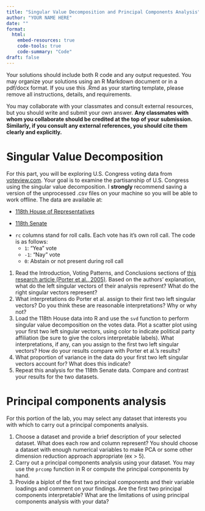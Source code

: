 ```yaml
---
title: "Singular Value Decomposition and Principal Components Analysis"
author: "YOUR NAME HERE"
date: ""
format: 
  html:
    embed-resources: true
    code-tools: true
    code-summary: "Code"
draft: false
---
```


Your solutions should include both R code and any output requested. You may organize your solutions using an R Markdown document or in a pdf/docx format. If you use this .Rmd as your starting template, please remove all instructions, details, and requirements.

You may collaborate with your classmates and consult external resources, but you should write and submit your own answer. **Any classmates with whom you collaborate should be credited at the top of your submission. Similarly, if you consult any external references, you should cite them clearly and explicitly.**

# Singular Value Decomposition

For this part, you will be exploring U.S. Congress voting data from [voteview.com](https://www.voteview.com). Your goal is to examine the partisanship of U.S. Congress using the singular value decomposition. I **strongly** recommend saving a version of the unprocessed .csv files on your machine so you will be able to work offline. The data are available at:

-   [118th House of Representatives](https://github.com/math250-s25/math250-s25.github.io/raw/main/labs/svd-pca-lab/H118_votes_clean.csv)

-   [118th Senate](https://github.com/math250-s25/math250-s25.github.io/raw/main/labs/svd-pca-lab/S118_votes_clean.csv)

<!-- -->

-   `rc` columns stand for roll calls. Each vote has it's own roll call. The code is as follows:
    -   `1`: "Yea" vote
    -   `-1`: "Nay" vote
    -   `0`: Abstain or not present during roll call

1.  Read the Introduction, Voting Patterns, and Conclusions sections of [this research article (Porter et al., 2005)](math250-s25.github.io/static/HouseOfRepresentatives.pdf). Based on the authors' explanation, what do the left singular vectors of their analysis represent? What do the right singular vectors represent?
2.  What interpretations do Porter et al. assign to their first two left singular vectors? Do you think these are reasonable interpretations? Why or why not?
3.  Load the 118th House data into R and use the `svd` function to perform singular value decomposition on the votes data. Plot a scatter plot using your first two left singular vectors, using color to indicate political party affiliation (be sure to give the colors interpretable labels). What interpretations, if any, can you assign to the first two left singular vectors? How do your results compare with Porter et al.'s results?
4.  What proportion of variance in the data do your first two left singular vectors account for? What does this indicate?
5.  Repeat this analysis for the 118th Senate data. Compare and contrast your results for the two datasets.

# Principal components analysis

For this portion of the lab, you may select any dataset that interests you with which to carry out a principal components analysis.

1.  Choose a dataset and provide a brief description of your selected dataset. What does each row and column represent? You should choose a dataset with enough numerical variables to make PCA or some other dimension reduction approach appropriate (ex \> 5).
2.  Carry out a principal components analysis using your dataset. You may use the `prcomp` function in R or compute the principal components by hand.
3.  Provide a biplot of the first two principal components and their variable loadings and comment on your findings. Are the first two principal components interpretable? What are the limitations of using principal components analysis with your data?
